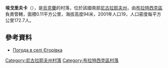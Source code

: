 {{coord|47|50|53|N|31|32|50|E|scale:100000|display=title}}

'''埃戈里夫卡'''（{{lang-uk|Єгорівка}}），是[[烏克蘭|烏克蘭]]的村落，位於該國南部[[尼古拉耶夫州|尼古拉耶夫州]]，由[[布拉特西克區|布拉特西克區]]負責管轄，面積0.11平方公里，海拔高度94米，2001年人口19，人口密度每平方公里172.7人。

==參考資料==
* [http://weather.in.ua/ua/nikolaevskaja/7556 Погода в селі Єгорівка] {{Wayback|url=http://weather.in.ua/ua/nikolaevskaja/7556 |date=20160606232857 }}

[[Category:尼古拉耶夫州村落|Category:尼古拉耶夫州村落]]
[[Category:布拉特西克區村落|Category:布拉特西克區村落]]


{{Mykolaiv-geo-stub}}
